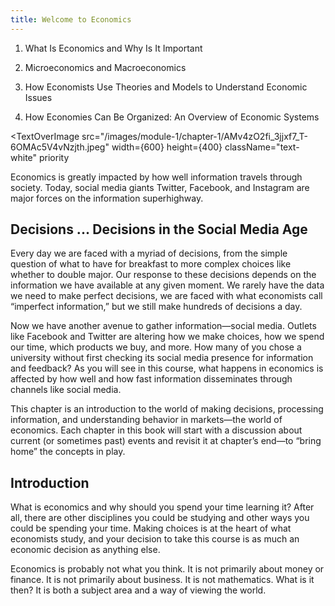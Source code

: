 ```yaml
---
title: Welcome to Economics
---
```


<Info title="In this chapter, you will learn about:">

1. What Is Economics and Why Is It Important

2. Microeconomics and Macroeconomics

3. How Economists Use Theories and Models to Understand Economic Issues

4. How Economies Can Be Organized: An Overview of Economic Systems

</Info>

<TextOverImage
  src="/images/module-1/chapter-1/AMv4zO2fi_3jjxf7_T-6OMAc5V4vNzjth.jpeg"
  width={600}
  height={400}
  className="text-white"
  priority
>

Economics is greatly impacted by how well information travels through society.
Today, social media giants Twitter, Facebook, and Instagram are major forces
on the information superhighway.

</TextOverImage>

## Decisions ... Decisions in the Social Media Age

Every day we are faced with a myriad of decisions, from the simple question of what to have for breakfast to more complex choices like whether to double major. Our response to these decisions depends on the information we have available at any given moment. We rarely have the data we need to make perfect decisions, we are faced with what economists call “imperfect information,” but we still make hundreds of decisions a day.

Now we have another avenue to gather information—social media. Outlets like Facebook and Twitter are altering how we make choices, how we spend our time, which products we buy, and more. How many of you chose a university without first checking its social media presence for information and feedback? As you will see in this course, what happens in economics is affected by how well and how fast information disseminates through channels like social media.

This chapter is an introduction to the world of making decisions, processing information, and understanding behavior in markets—the world of economics. Each chapter in this book will start with a discussion about current (or sometimes past) events and revisit it at chapter’s end—to “bring home” the concepts in play.

## Introduction

What is economics and why should you spend your time learning it? After all, there are other disciplines you could be studying and other ways you could be spending your time. Making choices is at the heart of what economists study, and your decision to take this course is as much an economic decision as anything else.

Economics is probably not what you think. It is not primarily about money or finance. It is not primarily about business. It is not mathematics. What is it then? It is both a subject area and a way of viewing the world.
